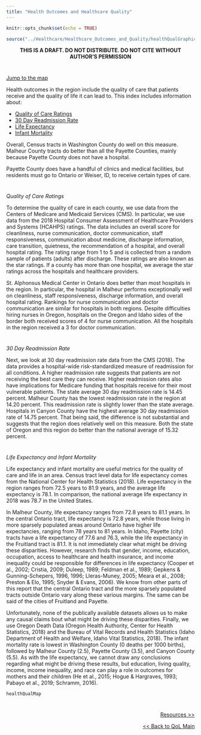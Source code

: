 ---
title: "Health Outcomes and Healthcare Quality"
---

```{r setup, include=FALSE}
knitr::opts_chunk$set(echo = TRUE)
```

```{r, include=F}
source("../Healthcare/Healthcare_Outcomes_and_Quality/healthQualGraphics.R", local = knitr::knit_global())

```
<center>
**THIS IS A DRAFT. DO NOT DISTRIBUTE. DO NOT CITE WITHOUT AUTHOR'S PERMISSION**
</center>

#
#

<a href="#map">Jump to the map</a>

Health outcomes in the region include the quality of care that patients receive and the quality of life it can lead to. This index includes information about:

* <a href="#QOC"> Quality of Care Ratings</a>
* <a href="#TDR"> 30 Day Readmission Rate</a>
* <a href="#lifexpec"> Life Expectancy</a> 
* <a href="#lifexpec"> Infant Mortality</a>


Overall, Census tracts in Washington County do well on this measure. Malheur County tracts do better than all the Payette Counties, mainly because Payette County does not have a hospital. <div id ="QOC"></div> Payette County does have a handful of clinics and medical facilities, but residents must go to Ontario or Weiser, ID, to receive certain types of care. 

<div id="QOC"></div>

#
#

*Quality of Care Ratings*


To determine the quality of care in each county, we use data from the Centers of Medicare and Medicaid Services (CMS). In particular, we use data from the 2018 Hospital Consumer Assessment of Healthcare Providers and Systems (HCAHPS) ratings. The data includes an overall score for cleanliness, nurse communication, doctor communication, staff responsiveness, communication about medicine, discharge information, care transition, quietness, the recommendation of a hospital, and overall hospital rating. The rating range from 1 to 5 and is collected from a random sample of patients (adults) after discharge. These ratings are also known as the star ratings. If a county has more than one hospital, we average the star ratings across the hospitals and healthcare providers.
<div id="TDR"></div>
St. Alphonsus Medical Center in Ontario does better than most hospitals in the region. In particular, the hospital in Malheur performs exceptionally well on cleanliness, staff responsiveness, discharge information, and overall hospital rating. Rankings for nurse communication and doctor communication are similar for hospitals in both regions. Despite difficulties hiring nurses in Oregon, hospitals on the Oregon and Idaho sides of the border both received scores of 4 for nurse communication. All the hospitals in the region received a 3 for doctor communication. 


#
#

*30 Day Readmission Rate*

<div id="lifexpec"></div>
Next, we look at 30 day readmission rate data from the CMS (2018). The data provides a hospital-wide risk-standardized measure of readmission for all conditions. A higher readmission rate suggests that patients are not receiving the best care they can receive. Higher readmission rates also have implications for Medicare funding that hospitals receive for their most vulnerable patients. The state average 30 day readmission rate is 14.45 percent. Malheur County has the lowest readmission rate in the region at 14.20 percent. This readmission rate is slightly lower than the state average. Hospitals in Canyon County have the highest average 30 day readmission rate of 14.75 percent. That being said, the difference is not substantial and suggests that the region does relatively well on this measure. Both the state of Oregon and this region do better than the national average of 15.32 percent. 



#
#

*Life Expectancy and Infant Mortality*


Life expectancy and infant mortality are useful metrics for the quality of care and life in an area. Census tract level data for life expectancy comes from the National Center for Health Statistics (2018). Life expectancy in the region ranges from 72.5 years to 81.9 years, and the average life expectancy is 78.1. In comparison, the national average life expectancy in 2018 was 78.7 in the United States.

In Malheur County, life expectancy ranges from 72.8 years to 81.1 years. In the central Ontario tract, life expectancy is 72.8 years, while those living in more sparsely populated areas around Ontario have higher life expectancies, ranging from 78 years to 81 years. In Idaho, Payette (city) tracts have a life expectancy of 77.6 and 76.3, while the life expectancy in the Fruitland tract is 81.1. It is not immediately clear what might be driving these disparities. However, research finds that gender, income, education, occupation, access to healthcare and health insurance, and income inequality could be responsible for differences in life expectancy (Cooper et al., 2002; Cristia, 2009; Duleep, 1989; Feldman et al., 1989; Gepkens & Gunning-Schepers, 1996, 1996; Lleras-Muney, 2005; Meara et al., 2008; Preston & Elo, 1995; Snyder & Evans, 2006). We know from other parts of this report that the central Ontario tract and the more sparsely populated tracts outside Ontario vary along these various margins. The same can be said of the cities of Fruitland and Payette.

Unfortunately, none of the publically available datasets allows us to make any causal claims bout what might be driving these disparities. 
Finally, we use Oregon Death Data (Oregon Health Authority, Center for Health Statistics, 2018) and the Bureau of Vital Records and Health Statistics (Idaho Department of Health and Welfare, Idaho Vital Statistics, 2018). The infant mortality rate is lowest in Washington County (0 deaths per 1000 births), followed by Malheur County (2.5), Payette County (3.5), and Canyon County (5.5). As with the life expectancy, we cannot draw any conclusions regarding what might be driving these results, but education, living quality, income, income inequality, and race can play a role in outcomes for mothers and their children (He et al., 2015; Hogue & Hargraves, 1993; Pabayo et al., 2019; Schramm, 2016).


<div id="map">
```{r, echo=F, fig.height=6,fig.width=10}
healthQualMap

```

</div>


#
#
<p style="text-align:right">
<a href="https://eobed-dspg.github.io/ResourcesQoL.html"> Resources >> </a></p>

<p style="text-align:right">
<a href="https://eobed-dspg.github.io/qolPage.html"> << Back to QoL Main </a></p>